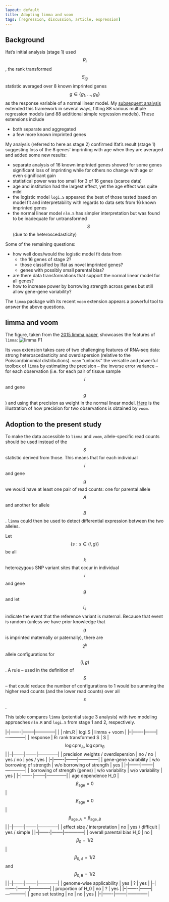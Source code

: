 ```yaml
---
layout: default
title: Adopting limma and voom
tags: [regression, discussion, article, expression]
---
```


## Background

Ifat's initial analysis (stage 1) used $$R_i$$, the rank transformed $$S_{ig}$$ statistic averaged over 8 known imprinted genes $$g\in\{g_1,...,g_8\}$$ as the response variable of a normal linear model.  My [subsequent analysis][logi] extended this framework in several ways, fitting 88 various multiple regression models (and 88 additional simple regression models).  These extensions include

* both separate and aggregated
* a few more known imprinted genes

My analysis (referred to here as stage 2) confirmed Ifat's result (stage 1) suggesting loss of the 8 genes' imprinting with age when they are averaged and added some new results:

* separate analysis of 16 known imprinted genes showed for some genes significant loss of imprinting while for others no change with age or even significant gain
* statistical power was too small for 3 of 16 genes (scarce data)
* age and institution had the largest effect, yet the age effect was quite mild
* the logistic model `logi.S` appeared the best of those tested based on model fit and interpretability with regards to data sets from 16 known imprinted genes
* the normal linear model `nlm.S` has simpler interpretation but was found to be inadequate for untransformed $$S$$ (due to the heteroscedasticity)

Some of the remaining questions:

* how well does/would the logistic model fit data from
    * the 16 genes of stage 2?
    * those classified by Ifat as novel imprinted genes?
    * genes with possibly small parental bias?
* are there data transformations that support the normal linear model for all genes?
* how to increase power by borrowing strength across genes but still allow gene-gene variability?

The `limma` package with its recent `voom` extension appears a powerful tool to answer the above questions.

## limma and voom

The figure, taken from the [2015 limma paper][limma], showcases the features of `limma`:
![limma F1]

Its `voom` extension takes care of two challenging features of RNA-seq data: strong heteroscedasticity and overdispersion (relative to the Poisson/binomial distributions).  `voom` "unlocks" the versatile and powerful toolbox of `limma` by estimating the precision -- the inverse error variance -- for each observation (i.e. for each pair of tissue sample $$i$$ and gene $$g$$) and using that precision as weight in the normal linear model.  [Here][voom F2] is the illustration of how precision for two observations is obtained by `voom`.

## Adoption to the present study

To make the data accessible to `limma` and `voom`, allele-specific read counts should be used instead of the $$S$$ statistic derived from those.  This means that for each individual $$i$$ and gene $$g$$ we would have at least one pair of read counts: one for parental allele $$A$$ and another for allele $$B$$.  `limma` could then be used to detect differential expression between the two alleles.

Let $$\{s:s\in(i,g)\}$$ be all $$k$$ heterozygous SNP variant sites that occur in individual $$i$$ and gene $$g$$ and let $$I_s$$ indicate the event that the reference variant is maternal.  Because that event is random (unless we have prior knowledge that $$g$$ is imprinted maternally or paternally), there are $$2^k$$ allele configurations for $$(i,g)$$.  A rule -- used in the definition of $$S$$ -- that could reduce the number of configurations to 1 would be summing the higher read counts (and the lower read counts) over all $$s$$.

This table compares `limma` (potential stage 3 analysis) with two modeling approaches `nlm.R` and `logi.S` from stage 1 and 2, respectively.

|--|-------|--------|--------------|
|  | nlm.R | logi.S | limma + voom | 
|--|-------|--------|--------------|
| response | R: rank transformed S | S | $$\log \mathrm{cpm}_A, \log \mathrm{cpm}_B$$ | 
|--|-------|--------|--------------|
| precision weights / overdispersion | no / no | yes / no | yes / yes | 
|--|-------|--------|--------------|
| gene-gene variability | w/o borrowing of strength | w/o borrowing of strength | yes | 
|--|-------|--------|--------------|
| borrowing of strength (genes) | w/o variability | w/o variability | yes | 
|--|-------|--------|--------------|
| age dependence H_0 | $$\beta_\mathrm{age} = 0$$ | $$\beta_\mathrm{age} = 0$$ | $$\beta_{\mathrm{age},A} = \beta_{\mathrm{age},B}$$| 
|--|-------|--------|--------------|
| effect size / interpretation | no | yes / difficult | yes / simple | 
|--|-------|--------|--------------|
| overall parental bias H_0 | no | $$\beta_0 = 1/2$$ |  $$\beta_{0,A} = 1/2$$ and $$\beta_{0,B} = 1/2$$ | 
|--|-------|--------|--------------|
| genome-wise applicability | yes | ? | yes | 
|--|-------|--------|--------------|
| proportion of H_0 | no | ? | yes | 
|--|-------|--------|--------------|
| gene set testing | no | no | yes | 
|--|-------|--------|--------------|

[logi]: {{ site.baseurl }}{% post_url /projects/monoallelic-brain/2016-04-22-glm-for-s-statistic %}
[limma]: http://nar.oxfordjournals.org/content/early/2015/01/20/nar.gkv007.long
[limma F1]: http://nar.oxfordjournals.org/content/early/2015/01/20/nar.gkv007/F1.large.jpg
[voom]: http://genomebiology.biomedcentral.com/articles/10.1186/gb-2014-15-2-r29
[voom F2]: http://genomebiology.biomedcentral.com/articles/10.1186/gb-2014-15-2-r29#Fig2
